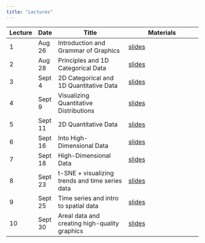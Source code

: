 ```yaml
---
title: "Lectures"
---
```


| Lecture   | Date    | Title                                | Materials                              |
|-----------|---------|--------------------------------------|----------------------------------------|
| 1         | Aug 26  | Introduction and Grammar of Graphics | [slides](lectures/01-intro.qmd)        |
| 2         | Aug 28  | Principles and 1D Categorical Data   | [slides](lectures/02-categorical.qmd)  |
| 3         | Sept 4  | 2D Categorical and 1D Quantitative Data  | [slides](lectures/03-2dcategorical-1dquant.qmd)  |
| 4         | Sept 9  | Visualizing Quantitative Distributions  | [slides](lectures/04-quant-distributions.qmd)  |
| 5         | Sept 11 | 2D Quantitative Data  | [slides](lectures/05-2dquant.qmd)  |
| 6         | Sept 16 | Into High-Dimensional Data  | [slides](lectures/06-into-highdim.qmd)  |
| 7         | Sept 18 | High-Dimensional Data  | [slides](lectures/07-highdim-methods.qmd)  |
| 8         | Sept 23 | t-SNE + visualizing trends and time series data  | [slides](lectures/08-tsne-trends-time-series.qmd)  |
| 9         | Sept 25 | Time series and intro to spatial data  | [slides](lectures/09-time-series-intro-spatial.qmd)  |
| 10        | Sept 30 | Areal data and creating high-quality graphics  | [slides](lectures/10-areal-data-creating-graphics.qmd)  |

